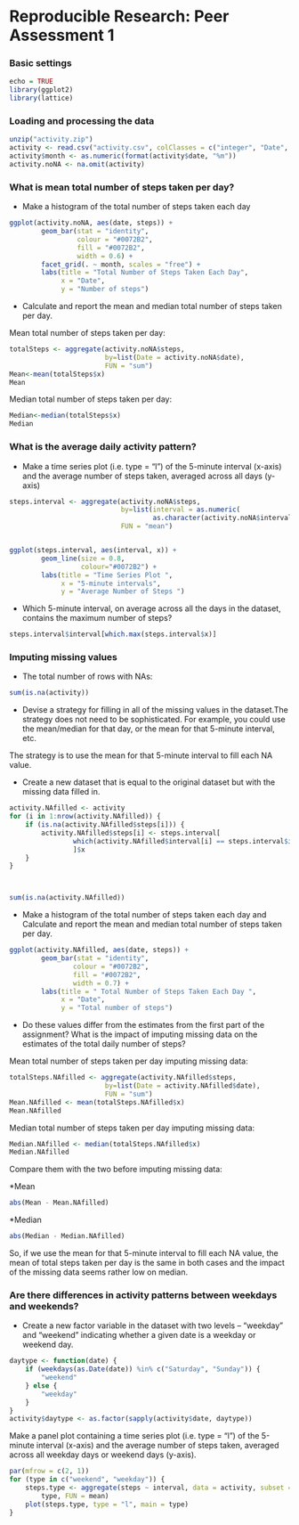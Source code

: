 Reproducible Research: Peer Assessment 1
==========================================


### Basic settings
```r
echo = TRUE  
library(ggplot2)
library(lattice)
```

### Loading and processing the data
```r
unzip("activity.zip")
activity <- read.csv("activity.csv", colClasses = c("integer", "Date", "factor"))
activity$month <- as.numeric(format(activity$date, "%m"))
activity.noNA <- na.omit(activity)

```


### What is mean total number of steps taken per day?

* Make a histogram of the total number of steps taken each day
```r
ggplot(activity.noNA, aes(date, steps)) + 
        geom_bar(stat = "identity", 
                 colour = "#0072B2", 
                 fill = "#0072B2", 
                 width = 0.6) + 
        facet_grid(. ~ month, scales = "free") + 
        labs(title = "Total Number of Steps Taken Each Day", 
             x = "Date", 
             y = "Number of steps")
```

* Calculate and report the mean and median total number of steps taken per day.
  
  
Mean total number of steps taken per day:
```r
totalSteps <- aggregate(activity.noNA$steps, 
                        by=list(Date = activity.noNA$date), 
                        FUN = "sum")
Mean<-mean(totalSteps$x)
Mean
```
Median total number of steps taken per day:
```r
Median<-median(totalSteps$x)
Median
```

### What is the average daily activity pattern?
* Make a time series plot (i.e. type = "l") of the 5-minute interval (x-axis) and the average number of steps taken, averaged across all days (y-axis)

```r
steps.interval <- aggregate(activity.noNA$steps, 
                            by=list(interval = as.numeric(
                                    as.character(activity.noNA$interval))), 
                            FUN = "mean")


ggplot(steps.interval, aes(interval, x)) + 
        geom_line(size = 0.8,
                  colour="#0072B2") + 
        labs(title = "Time Series Plot ", 
             x = "5-minute intervals", 
             y = "Average Number of Steps ")
```

* Which 5-minute interval, on average across all the days in the dataset, 
  contains the maximum number of steps?
```r
steps.interval$interval[which.max(steps.interval$x)]
```

### Imputing missing values
* The total number of rows with NAs:

```r
sum(is.na(activity))
```

* Devise a strategy for filling in all of the missing values in the dataset.The 
strategy does not need to be sophisticated. For example, you could use 
the mean/median for that day, or the mean for that 5-minute interval, etc.

The strategy is to use the mean for that 5-minute interval to fill each NA value.

* Create a new dataset that is equal to the original dataset but with the missing data filled in.

```r
activity.NAfilled <- activity
for (i in 1:nrow(activity.NAfilled)) {
    if (is.na(activity.NAfilled$steps[i])) {
        activity.NAfilled$steps[i] <- steps.interval[
                which(activity.NAfilled$interval[i] == steps.interval$interval), 
                ]$x
    }
}



sum(is.na(activity.NAfilled))
```

* Make a histogram of the total number of steps taken each day and Calculate and report the mean and median total number of steps taken per day. 

```r
ggplot(activity.NAfilled, aes(date, steps)) + 
        geom_bar(stat = "identity",
                colour = "#0072B2",
                fill = "#0072B2",
                width = 0.7) + 
        labs(title = " Total Number of Steps Taken Each Day ", 
             x = "Date", 
             y = "Total number of steps")
```

* Do these values differ from the estimates from the first part of the assignment? What is the impact of imputing missing data on the estimates of the total daily number of steps?

Mean total number of steps taken per day imputing missing data:
```r
totalSteps.NAfilled <- aggregate(activity.NAfilled$steps, 
                        by=list(Date = activity.NAfilled$date), 
                        FUN = "sum")
Mean.NAfilled <- mean(totalSteps.NAfilled$x)
Mean.NAfilled 
```
Median total number of steps taken per day imputing missing data:
```r
Median.NAfilled <- median(totalSteps.NAfilled$x)
Median.NAfilled
```
Compare them with the two before imputing missing data:

  *Mean
```r

abs(Mean - Mean.NAfilled)
```
  *Median
```r
abs(Median - Median.NAfilled)
```
So, if we use the mean for that 5-minute interval to fill each NA value, the mean
of total steps taken per day is the same in both cases and the impact of the 
missing data seems rather low on median. 

### Are there differences in activity patterns between weekdays and weekends?

* Create a new factor variable in the dataset with two levels -- "weekday" and "weekend" indicating whether a given date is a weekday or weekend day.
```r

daytype <- function(date) {
    if (weekdays(as.Date(date)) %in% c("Saturday", "Sunday")) {
        "weekend"
    } else {
        "weekday"
    }
}
activity$daytype <- as.factor(sapply(activity$date, daytype))
```
Make a panel plot containing a time series plot (i.e. type = "l") of the 5-minute interval (x-axis) and the average number of steps taken, averaged across all weekday days or weekend days (y-axis).
```r

par(mfrow = c(2, 1))
for (type in c("weekend", "weekday")) {
    steps.type <- aggregate(steps ~ interval, data = activity, subset = activity$daytype == 
        type, FUN = mean)
    plot(steps.type, type = "l", main = type)
}
```
